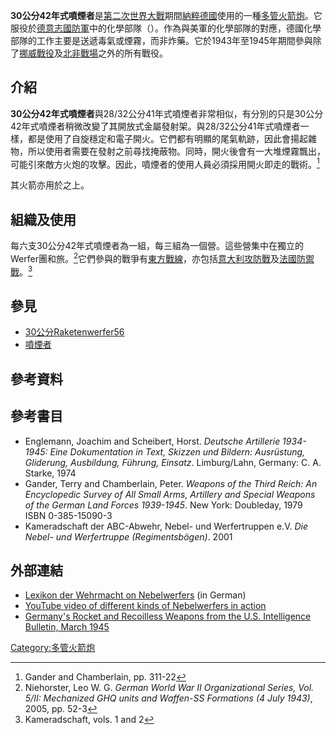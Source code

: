 {{noteTA
|G1=長度單位
|G2=Military
|G3=地名
}}
{{Infobox Weapon
| name               = 30公分42年式噴煙者
| image              = File:Bundesarchiv Bild 101I-278-0888-27, Russland, Raketenwerfer.jpg
| image_size         = 300px
| caption            = 正在上彈30公分42年式噴煙者，注意每個火箭尖端的有光澤的引信。
| origin             = {{flag|Nazi Germany}}
| type               = [[多管火箭炮|多管火箭炮]]
<!-- Type selection -->
| is_ranged          = 
| is_bladed          = 
| is_explosive       = yes
| is_artillery       = yes
| is_vehicle         = 
| is_missile         = 
| is_UK              = 
<!-- Service history -->
| service            = 1943—45
| used_by            = {{flag|Nazi Germany}}
| wars               = [[第二次世界大戰|第二次世界大戰]]
<!-- Production history -->
| designer           = 
| design_date        = 1940—43
| manufacturer       = 
| unit_cost          = 
| production_date    = 
| number             = 380
| variants           = 
<!-- General specifications -->
| spec_label         = 
| weight             = {{convert|1100|kg|lb}}（不計算彈藥）
| length             = 
| part_length        = 
| width              = 
| height             = 
| diameter           = 
| crew               = 
<!-- Ranged weapon specifications --> 
| cartridge          = 
| cartridge_weight   = {{convert|127|kg|lb}}
| caliber            = {{convert|301|mm|in}}
| barrels            = 6
| action             = 
| rate               = 
| velocity           = 230米每秒
| range              =
| max_range          = {{convert|4550|m|yd}}
| feed               = 
| sights             = 
<!-- Artillery specifications -->
| breech             = 
| recoil             = 
| carriage           = 
| elevation          = +13° 30' to +45°
| traverse           = 22° 30'
<!-- Explosive specifications --> 
| filling            = [[炸藥|炸藥]]
| filling_weight     = {{convert|45|kg|lb}}
| detonation         = 
| yield              = 
}}
'''30公分42年式噴煙者'''是[[第二次世界大戰|第二次世界大戰]]期間[[納粹德國|納粹德國]]使用的一種[[多管火箭炮|多管火箭炮]]。它服役於[[德意志國防軍|德意志國防軍]]中的化學部隊（{{lang-de|Nebeltruppen}}）。作為與美軍的化學部隊的對應，德國化學部隊的工作主要是送遞毒氣或煙霧，而非炸藥。它於1943年至1945年期間參與除了[[挪威戰役|挪威戰役]]及[[北非戰場|北非戰場]]之外的所有戰役。

==介紹==
'''30公分42年式噴煙者'''與28/32公分41年式噴煙者非常相似，有分別的只是30公分42年式噴煙者稍微改變了其開放式金屬發射架。與28/32公分41年式噴煙者一樣，都是使用了自旋穩定和電子開火。它們都有明顯的尾氣軌跡，因此會揚起雜物，所以使用者需要在發射之前尋找掩蔽物。同時，開火後會有一大堆煙霧飄出，可能引來敵方火炮的攻擊。因此，噴煙者的使用人員必須採用開火即走的戰術。<ref>Gander and Chamberlain, pp. 311-22</ref>

其火箭亦用於{{link-en|30公分56年式Raketenwerfer|30 cm Raketenwerfer 56}}之上。

==組織及使用==
每六支30公分42年式噴煙者為一組，每三組為一個營。這些營集中在獨立的Werfer團和旅。<ref>Niehorster, Leo W. G. ''German World War II Organizational Series, Vol. 5/II: Mechanized GHQ units and Waffen-SS Formations (4 July 1943)'', 2005, pp. 52-3</ref>它們參與的戰爭有[[東方戰線|東方戰線]]，亦包括[[意大利攻防戰_(二戰)|意大利攻防戰]]及[[法國防禦戰|法國防禦戰]]。<ref>Kameradschaft, vols. 1 and 2</ref>

==參見==
* [[30公分Raketenwerfer56|30公分Raketenwerfer56]]
* [[噴煙者|噴煙者]]

==參考資料==
{{Reflist|2}}

==參考書目==
* Englemann, Joachim and Scheibert, Horst. ''Deutsche Artillerie 1934-1945: Eine Dokumentation in Text, Skizzen und Bildern: Ausrüstung, Gliderung, Ausbildung, Führung, Einsatz''. Limburg/Lahn, Germany: C. A. Starke, 1974
* Gander, Terry and Chamberlain, Peter. ''Weapons of the Third Reich: An Encyclopedic Survey of All Small Arms, Artillery and Special Weapons of the German Land Forces 1939-1945''. New York: Doubleday, 1979 ISBN 0-385-15090-3
* Kameradschaft der ABC-Abwehr, Nebel- und Werfertruppen e.V. ''Die Nebel- und Werfertruppe (Regimentsbögen)''. 2001

==外部連結==
* [http://www.lexikon-der-wehrmacht.de/Waffen/raketenwerfer.htm Lexikon der Wehrmacht on Nebelwerfers]{{WebCite|url=https://www.webcitation.org/6Aals2Pza?url=http://www.lexikon-der-wehrmacht.de/Waffen/raketenwerfer.htm |date=20120911063724 |dateformat=iso }} (in German)
* [http://www.youtube.com/watch?v=xtSTMYGEyaM YouTube video of different kinds of Nebelwerfers in action]{{Wayback|url=http://www.youtube.com/watch?v=xtSTMYGEyaM |date=20201103074918 }}
* [http://www.lonesentry.com/articles/rocket/index.html Germany's Rocket and Recoilless Weapons from the U.S. Intelligence Bulletin, March 1945]{{Wayback|url=http://www.lonesentry.com/articles/rocket/index.html |date=20201109040923 }}

{{WWIIGermanGuns}}

[[Category:多管火箭炮|Category:多管火箭炮]]